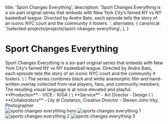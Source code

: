 
  title: 'Sport Changes Everything',
  description:
    'Sport Changes Everything is a six-part original series that embeds with New York City’s famed NY vs NY basketball league. Directed by Andre Bato, each episode tells the story of an iconic NYC court and the community it fosters. ',
  alternates: {
    canonical: '/selected-projects/projects/sport-changes-everything',
  },
}

# Sport Changes Everything

<section className="grid md:grid-cols-2 gap-8 my-8">
  <div>
  <div className="bg-[rgba(255,255,255,0.05)]">
Sport Changes Everything is a six-part original series that embeds with New York City’s famed NY vs NY basketball league. Directed by Andre Bato, each episode tells the story of an iconic NYC court and the community it fosters. 
\
\
The series combines black and white anamorphic film and hand-written overlay collected from real players, fans, and community members. The resulting visual language is at once elevated and playful.
</div>
</div>
  <div>
    <div className="bg-[rgba(255,255,255,0.05)]">
        **Production**
    - VICE
    - R/GA
    \
    \
    **Service**
    - Art Director
    - Design
\
\
    **Collaborators**
      - Lily di Costanzo, Creative Director
      - Steven John Irby, Photographer
  </div>
</div>
</section>
 <div className="w-full">
         <Image
            src='/project/sports-changes-everything/sports-changes-everything-spot.gif'
            alt='sports changes everything hero'
            width={1200}
            height={800}
            className="w-full h-auto object-cover"
          />
        <Image
            src='/project/sports-changes-everything/sports-changes-everything.webp'
            alt='sports changes everything 1'
            width={1200}
            height={800}
            className="w-full h-auto object-cover"
          />
          <Image
            src='/project/sports-changes-everything/sports-changes-everything-3.png'
            alt='sports changes everything 2'
            width={1200}
            height={800}
            className="w-full h-auto object-cover"
          />
                    <Image
            src='/project/sports-changes-everything/sports-changes-everything-2.jpg'
            alt='sports changes everything 3'
            width={1200}
            height={800}
            className="w-full h-auto object-cover"
          />
</div>
